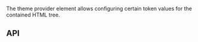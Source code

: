 
<Meta title="Tokens/Theme Provider" />
<Title>Theme Provider</Title>

The theme provider element allows configuring certain token values for the contained HTML tree.

<Canvas of={themeProvider} />

## API

<Controls of={themeProvider} sourceState="none" />
<ComponentApisLink />
